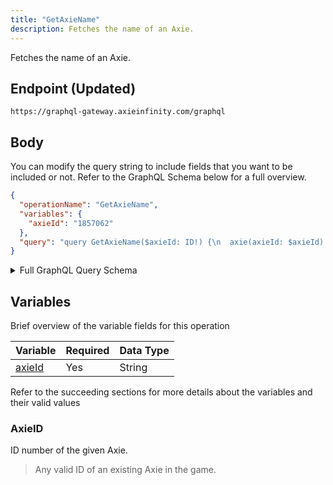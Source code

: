 ```yaml
---
title: "GetAxieName"
description: Fetches the name of an Axie.
---
```


Fetches the name of an Axie.

## Endpoint (Updated)

```
https://graphql-gateway.axieinfinity.com/graphql
```

## Body

You can modify the query string to include fields that you want to be included or not. Refer to the GraphQL Schema below for a full overview.

```json
{
  "operationName": "GetAxieName",
  "variables": {
    "axieId": "1857062"
  },
  "query": "query GetAxieName($axieId: ID!) {\n  axie(axieId: $axieId) {\n    ...AxieName\n    __typename\n  }\n}\n\nfragment AxieName on Axie {\n  name\n  __typename\n}\n"
}
```

<details>
<summary>Full GraphQL Query Schema</summary>  
<p>
&nbsp;

```graphql
query GetAxieName($axieId: ID!) {
  axie(axieId: $axieId) {
    ...AxieName
    __typename
  }
}

fragment AxieName on Axie {
  name
  __typename
}
```

</p>
</details>

## Variables

Brief overview of the variable fields for this operation

| Variable          | Required | Data Type |
| ----------------- | -------- | --------- |
| [axieId](#axieid) | Yes      | String    |

Refer to the succeeding sections for more details about the variables and their valid values

### AxieID

ID number of the given Axie.

> Any valid ID of an existing Axie in the game.
